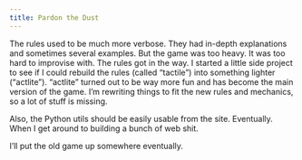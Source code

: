 ```yaml
---
title: Pardon the Dust
---
```


The rules used to be much more verbose. They had in-depth explanations and sometimes several examples. But the game was too heavy. It was too hard to improvise with. The rules got in the way. I started a little side project to see if I could rebuild the rules (called "tactile") into something lighter ("actlite"). "actlite" turned out to be way more fun and has become the main version of the game. I'm rewriting things to fit the new rules and mechanics, so a lot of stuff is missing.  

Also, the Python utils should be easily usable from the site. Eventually. When I get around to building a bunch of web shit.

I'll put the old game up somewhere eventually.